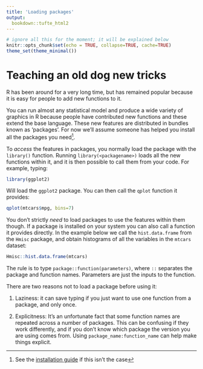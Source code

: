 ```yaml
---
title: 'Loading packages'
output:
  bookdown::tufte_html2
---
```


```r
# ignore all this for the moment; it will be explained below
knitr::opts_chunk$set(echo = TRUE, collapse=TRUE, cache=TRUE)
theme_set(theme_minimal())
```


# Teaching an old dog new tricks

R has been around for a very long time, but has remained popular because it is easy for people to add new functions to it. 

You can run almost any statistical model and produce a wide variety of graphics in R because people have contributed new functions and these extend the base language. These new features are distributed in bundles known as 'packages'. For now we'll assume someone has helped you install all the packages you need^[See the [installation guide](installation.html) if this isn't the case].

To *access* the features in packages, you normally load the package with the `library()` function. Running `library(<packagename>)` loads all the new functions within it, and it is then possible to call them from your code. For example, typing:


```r
library(ggplot2)
```

Will load the `ggplot2` package. You can then call the `qplot` function it provides:

```r
qplot(mtcars$mpg, bins=7)
```


You don't strictly *need* to load packages to use the features within them though. If a package is installed on your system you can also call a function it provides directly. In the example below we call the `hist.data.frame` from the `Hmisc` package, and obtain histograms of all the variables in the `mtcars` dataset:


```r
Hmisc::hist.data.frame(mtcars)
```


The rule is to type `package::function(parameters)`, where `::` separates the package and function names. Parameters are just the inputs to the function.


There are two reasons not to load a package before using it:

1. Laziness: it can save typing if you just want to use one function from a package, and only once.

2. Explicitness: It's an unfortunate fact that some function names are repeated across a number of packages. This can be confusing if they work differently, and if you don't know which package the version you are using comes from. Using `package_name:function_name` can help make things explicit.


